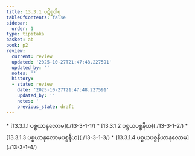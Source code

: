 ```yaml
---
title: 13.3.1 ပဋိစ္စဝါရ
tableOfContents: false
sidebar:
  order: 1
type: tipitaka
basket: ab
book: p2
review:
  current: review
  updated: '2025-10-27T21:47:48.227591'
  updated_by: ''
  notes: ''
  history:
  - state: review
    date: '2025-10-27T21:47:48.227591'
    updated_by: ''
    notes: ''
    previous_state: draft
---
```



<ReviewStatus review={frontmatter.review} showDetails={true} />

<HypothesisAnnotation frontmatter={frontmatter} />

<DynamicBreadcrumb />



<TableOfContents book="p2" section="13.3.1">
* [13.3.1.1 ပစ္စယာနုလောမ](./13-3-1-1/)
* [13.3.1.2 ပစ္စယပစ္စနီယ](./13-3-1-2/)
* [13.3.1.3 ပစ္စယာနုလောမပစ္စနီယ](./13-3-1-3/)
* [13.3.1.4 ပစ္စယပစ္စနီယာနုလောမ](./13-3-1-4/)
</TableOfContents>